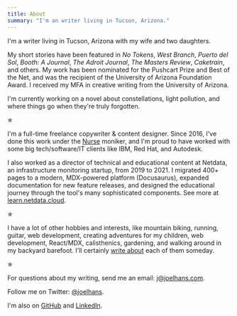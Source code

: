 ```yaml
---
title: About
summary: "I'm an writer living in Tucson, Arizona."
---
```


I'm a writer living in Tucson, Arizona with my wife and two daughters.

My short stories have been featured in _No Tokens_, _West Branch_, _Puerto del Sol_, _Booth: A Journal_, _The Adroit
Journal_, _The Masters Review_, _Caketrain_, and others. My work has been nominated for the Pushcart Prize and Best of
the Net, and was the recipient of the University of Arizona Foundation Award. I received my MFA in creative writing from
the University of Arizona.

I'm currently working on a novel about constellations, light pollution, and where things go when they're truly
forgotten.

&#10031;

I'm a full-time freelance copywriter &amp; content designer. Since 2016, I've done this work under the
[Nurse](https://nurse.media) moniker, and I'm proud to have worked with some big tech/software/IT clients like IBM, Red
Hat, and Autodesk.

I also worked as a director of technical and educational content at Netdata, an infrastructure monitoring startup, from
2019 to 2021. I migrated 400+ pages to a modern, MDX-powered platform (Docusaurus), expanded documentation for new
feature releases, and designed the educational journey through the tool's many sophisticated components. See more at
[learn.netdata.cloud](https://learn.netdata.cloud).

&#10031;

I have a lot of other hobbies and interests, like mountain biking, running, guitar, web development, creating adventures
for my children, web development, React/MDX, calisthenics, gardening, and walking around in my backyard barefoot. I'll
certainly [write about](/articles/) each of them someday.

&#10031;

For questions about my writing, send me an email: [j@joelhans.com](mailto:j@joelhans.com).

Follow me on Twitter: [@joelhans](https://twitter.com/joelhans).

I'm also on [GitHub](https://github.com/joelhans) and [LinkedIn](https://www.linkedin.com/in/joel-hans/).
